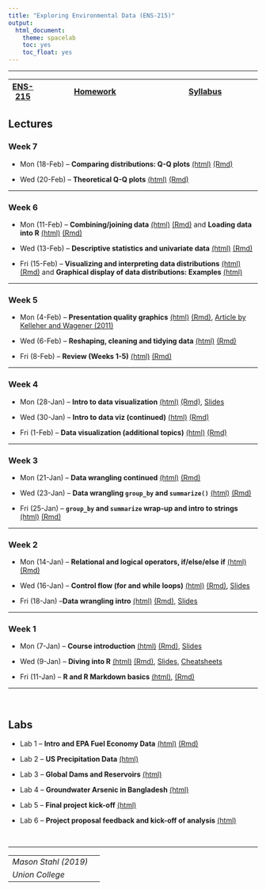 ---
title: "Exploring Environmental Data (ENS-215)"
output:
  html_document:
    theme: spacelab
    toc: yes
    toc_float: yes
---
***
|  [ENS-215](https://stahlm.github.io/ENS_215/Website/ENS_215_Site.html) | [Homework](https://stahlm.github.io/ENS_215/Website/Homework.html) | [Syllabus](https://stahlm.github.io/ENS_215/Website/Syllabus.html) |
|---|------------|-----------|

## Lectures 

### Week 7 
+ Mon (18-Feb) -- **Comparing distributions: Q-Q plots** [(html)](https://stahlm.github.io/ENS_215/Lectures/2019_02_18.html) [(Rmd)](https://raw.githubusercontent.com/stahlm/stahlm.github.io/master/ENS_215/Lectures/2019_02_18.Rmd) 

+ Wed (20-Feb) -- **Theoretical Q-Q plots** [(html)](https://stahlm.github.io/ENS_215/Lectures/2019_02_20.html) [(Rmd)](https://raw.githubusercontent.com/stahlm/stahlm.github.io/master/ENS_215/Lectures/2019_02_20.Rmd) 


***

### Week 6 
+ Mon (11-Feb) -- **Combining/joining data** [(html)](https://stahlm.github.io/ENS_215/Lectures/2019_02_11.html) [(Rmd)](https://raw.githubusercontent.com/stahlm/stahlm.github.io/master/ENS_215/Lectures/2019_02_11.Rmd) and **Loading data into R** [(html)](https://stahlm.github.io/ENS_215/Lectures/2019_02_08_load_data_into_R.html)  [(Rmd)](https://raw.githubusercontent.com/stahlm/stahlm.github.io/master/ENS_215/Lectures/2019_02_08_load_data_into_R.Rmd) 

+ Wed (13-Feb) -- **Descriptive statistics and univariate data** [(html)](https://stahlm.github.io/ENS_215/Lectures/2019_02_13.html) [(Rmd)](https://raw.githubusercontent.com/stahlm/stahlm.github.io/master/ENS_215/Lectures/2019_02_13.Rmd)

+ Fri (15-Feb) -- **Visualizing and interpreting data distributions** [(html)](https://stahlm.github.io/ENS_215/Lectures/2019_02_15.html) [(Rmd)](https://raw.githubusercontent.com/stahlm/stahlm.github.io/master/ENS_215/Lectures/2019_02_15.Rmd) and **Graphical display of data distributions: Examples** [(html)](https://stahlm.github.io/ENS_215/Lectures/2019_02_15_distributions_examples.html)

***

### Week 5
+ Mon (4-Feb) -- **Presentation quality graphics**
[(html)](https://stahlm.github.io/ENS_215/Lectures/2019_02_04.html)  [(Rmd)](https://raw.githubusercontent.com/stahlm/stahlm.github.io/master/ENS_215/Lectures/2019_02_04.Rmd), [Article by Kelleher and Wagener (2011)](https://github.com/stahlm/stahlm.github.io/raw/master/ENS_215/Documents/ems2011%20kelleher%20and%20wagener.pdf) 

+ Wed (6-Feb) -- **Reshaping, cleaning and tidying data** [(html)](https://stahlm.github.io/ENS_215/Lectures/2019_02_06.html)  [(Rmd)](https://raw.githubusercontent.com/stahlm/stahlm.github.io/master/ENS_215/Lectures/2019_02_06.Rmd)

+ Fri (8-Feb) -- **Review (Weeks 1-5)** [(html)](https://stahlm.github.io/ENS_215/Lectures/2019_02_08_review_weeks_1_5.html)  [(Rmd)](https://raw.githubusercontent.com/stahlm/stahlm.github.io/master/ENS_215/Lectures/2019_02_08_review_weeks_1_5.Rmd) 

***
### Week 4
+ Mon (28-Jan) -- **Intro to data visualization** [(html)](https://stahlm.github.io/ENS_215/Lectures/2019_01_28_Intro_data_viz.html)  [(Rmd)](https://raw.githubusercontent.com/stahlm/stahlm.github.io/master/ENS_215/Lectures/2019_01_28_Intro_data_viz.Rmd), [Slides](https://stahlm.github.io/ENS_215/Lectures/2019_01_28_slides.html)  

+ Wed (30-Jan) -- **Intro to data viz (continued)** [(html)](https://stahlm.github.io/ENS_215/Lectures/2019_01_30_Intro_data_viz.html)  [(Rmd)](https://raw.githubusercontent.com/stahlm/stahlm.github.io/master/ENS_215/Lectures/2019_01_30_Intro_data_viz.Rmd) 

+ Fri (1-Feb) -- **Data visualization (additional topics)**
[(html)](https://stahlm.github.io/ENS_215/Lectures/2019_02_01_Data_viz.html)  [(Rmd)](https://raw.githubusercontent.com/stahlm/stahlm.github.io/master/ENS_215/Lectures/2019_02_01_Data_viz.Rmd) 


***

### Week 3
+ Mon (21-Jan) -- **Data wrangling continued** [(html)](https://stahlm.github.io/ENS_215/Lectures/2019_01_21_Data_manipulation_cont.html)  [(Rmd)](https://raw.githubusercontent.com/stahlm/stahlm.github.io/master/ENS_215/Lectures/2019_01_21_Data_manipulation_cont.Rmd)  

+ Wed (23-Jan) -- **Data wrangling `group_by` and `summarize()`** [(html)](https://stahlm.github.io/ENS_215/Lectures/2019_01_23.html)  [(Rmd)](https://raw.githubusercontent.com/stahlm/stahlm.github.io/master/ENS_215/Lectures/2019_01_23.Rmd)

+ Fri (25-Jan) -- **`group_by` and `summarize` wrap-up and intro to strings** [(html)](https://stahlm.github.io/ENS_215/Lectures/2019_01_25_strings.html)  [(Rmd)](https://raw.githubusercontent.com/stahlm/stahlm.github.io/master/ENS_215/Lectures/2019_01_25_strings.Rmd)


***

### Week 2
+ Mon (14-Jan) -- **Relational and logical operators, if/else/else if** [(html)](https://stahlm.github.io/ENS_215/Lectures/2019_01_14_R_basics_cont.html)  [(Rmd)](https://raw.githubusercontent.com/stahlm/stahlm.github.io/master/ENS_215/Lectures/2019_01_14_R_basics_cont.Rmd)

+ Wed (16-Jan) -- **Control flow (for and while loops)** [(html)](https://stahlm.github.io/ENS_215/Lectures/2019_01_16_R_basic_loops.html)  [(Rmd)](https://raw.githubusercontent.com/stahlm/stahlm.github.io/master/ENS_215/Lectures/2019_01_16_R_basic_loops.Rmd), [Slides](https://stahlm.github.io/ENS_215/Lectures/2019_01_16_Slides.html)  

+ Fri (18-Jan) --**Data wrangling intro** [(html)](https://stahlm.github.io/ENS_215/Lectures/2019_01_18_Data_manipulation.html)  [(Rmd)](https://raw.githubusercontent.com/stahlm/stahlm.github.io/master/ENS_215/Lectures/2019_01_18_Data_manipulation.Rmd), [Slides](https://stahlm.github.io/ENS_215/Lectures/2019_01_18_Slides.html) 


***

### Week 1
+ Mon (7-Jan) -- **Course introduction** [(html)](https://stahlm.github.io/ENS_215/Lectures/L1.html) [(Rmd)](https://raw.githubusercontent.com/stahlm/stahlm.github.io/master/ENS_215/Lectures/L1.Rmd), [Slides](https://stahlm.github.io/ENS_215/Lectures/Intro_Survey.html)  

+ Wed (9-Jan) -- **Diving into R** [(html)](https://stahlm.github.io/ENS_215/Lectures/L1_diving_in.html) [(Rmd)](https://raw.githubusercontent.com/stahlm/stahlm.github.io/master/ENS_215/Lectures/L1_diving_in.Rmd), [Slides](https://stahlm.github.io/ENS_215/Lectures/2019_01_09_Slides.html), [Cheatsheets](https://stahlm.github.io/ENS_215/Resources/Cheatsheets_all.pdf)

+ Fri (11-Jan) -- **R and R Markdown basics** [(html)](https://stahlm.github.io/ENS_215/Lectures/2019_01_11_R_basics.html), [(Rmd)](https://raw.githubusercontent.com/stahlm/stahlm.github.io/master/ENS_215/Lectures/2019_01_11_R_basics.Rmd)

***
<br/>

## Labs
+ Lab 1 -- **Intro and EPA Fuel Economy Data** [(html)](https://stahlm.github.io/ENS_215/Labs/Lab_EPA_Fuel_Economy.html) [(Rmd)](https://raw.githubusercontent.com/stahlm/stahlm.github.io/master/ENS_215/Labs/Lab_EPA_Fuel_Economy.Rmd)  

+ Lab 2 -- **US Precipitation Data** [(html)](https://stahlm.github.io/ENS_215/Labs/Lab_Week_2_US_Precip.html)

+ Lab 3 -- **Global Dams and Reservoirs** [(html)](https://stahlm.github.io/ENS_215/Labs/Lab_Global_Dams.html)

+ Lab 4 -- **Groundwater Arsenic in Bangladesh** [(html)](https://stahlm.github.io/ENS_215/Labs/Lab_Bangladesh_Arsenic.html)

+ Lab 5 -- **Final project kick-off** [(html)](https://stahlm.github.io/ENS_215/Labs/Lab_Final_Project.html)

+ Lab 6 -- **Project proposal feedback and kick-off of analysis** [(html)](https://stahlm.github.io/ENS_215/Labs/Lab_Final_Project_Second_Meeting.html)

<br/>

***
| | |
|--|--|
| _Mason Stahl (2019)_ |  |
| _Union College_ | |